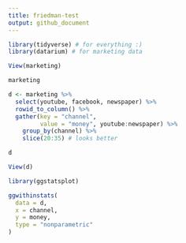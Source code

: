 ```yaml
---
title: friedman-test
output: github_document
---
```


```r
library(tidyverse) # for everything :)
library(datarium) # for marketing data
```

```r
View(marketing)
```

```r
marketing
```

```r
d <- marketing %>%
  select(youtube, facebook, newspaper) %>%
  rowid_to_column() %>%
  gather(key = "channel",
         value = "money", youtube:newspaper) %>%
    group_by(channel) %>%
    slice(20:35) # looks better
```

```r
d
```

```r
View(d)
```

```r
library(ggstatsplot)
```

```r
ggwithinstats(
  data = d,
  x = channel,
  y = money,
  type = "nonparametric"
)
```

